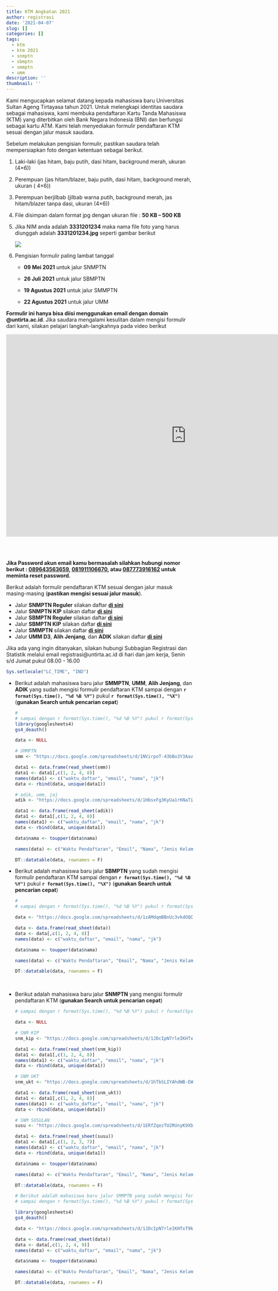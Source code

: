 ```yaml
---
title: KTM Angkatan 2021
author: registrasi
date: '2021-04-07'
slug: []
categories: []
tags:
  - ktm
  - ktm 2021
  - snmptn
  - sbmptn
  - smmptn
  - umm
description: ''
thumbnail: ''
---
```


Kami mengucapkan selamat datang kepada mahasiswa baru Universitas Sultan Ageng Tirtayasa tahun 2021. Untuk melengkapi identitas saudara sebagai mahasiswa, kami membuka pendaftaran Kartu Tanda Mahasiswa (KTM) yang diterbitkan oleh Bank Negara Indonesia (BNI) dan berfungsi sebagai kartu ATM. Kami telah menyediakan formulir pendaftaran KTM sesuai dengan jalur masuk saudara.

Sebelum melakukan pengisian formulir, pastikan saudara telah mempersiapkan foto dengan ketentuan sebagai berikut.

1.  Laki-laki (jas hitam, baju putih, dasi hitam, background merah, ukuran (4×6))

2.  Perempuan (jas hitam/blazer, baju putih, dasi hitam, background merah, ukuran ( 4×6))

3.  Perempuan berjilbab (jilbab warna putih, background merah, jas hitam/blazer tanpa dasi, ukuran (4×6))

4.  File disimpan dalam format jpg dengan ukuran file : **50 KB -- 500 KB**

5.  Jika NIM anda adalah **3331201234** maka nama file foto yang harus diunggah adalah **3331201234.jpg** seperti gambar berikut

    ![](images/tes.jpg)

6.  Pengisian formulir paling lambat tanggal

    -   **09 Mei 2021** untuk jalur SNMPTN

    -   **26 Juli 2021** untuk jalur SBMPTN

    -   **19 Agustus 2021** untuk jalur SMMPTN

    -   **22 Agustus 2021** untuk jalur UMM

**Formulir ini hanya bisa diisi menggunakan email dengan domain \@untirta.ac.id**. Jika saudara mengalami kesulitan dalam mengisi formulir dari kami, silakan pelajari langkah-langkahnya pada video berikut

<iframe width="967" height="544" src="https://www.youtube.com/embed/TnH_MEHd1dc" title="YouTube video player" frameborder="0" allow="accelerometer; autoplay; clipboard-write; encrypted-media; gyroscope; picture-in-picture" allowfullscreen>

</iframe>

<br><br>

**Jika Password akun email kamu bermasalah silahkan hubungi nomor berikut : [089643563659](https://wa.me/6289643563659){target="_blank"}, [081911106670](https://wa.me/6281911106670){target="_blank"}, atau [087773916162](https://wa.me/6287773916162){target="_blank"} untuk meminta reset password.**

Berikut adalah formulir pendaftaran KTM sesuai dengan jalur masuk masing-masing (**pastikan mengisi sesuai jalur masuk**).

-   Jalur **SNMPTN Reguler** silakan daftar [**di sini**](https://docs.google.com/forms/d/e/1FAIpQLSeBs8MoLnSHBRHYo_3XrtXJGQP81BdKidAvMAARI9Ebjep0FQ/viewform){target="_blank"}
-   Jalur **SNMPTN KIP** silakan daftar [**di sini**](https://docs.google.com/forms/d/e/1FAIpQLSfbBiq4r7-C2byyqZ1ifc6kArsEgJmVIOcir9R_t00JvdKd4Q/viewform){target="_blank"}
-   Jalur **SBMPTN Reguler** silakan daftar [**di sini**](https://docs.google.com/forms/d/e/1FAIpQLScA6hF9CUpaJ_RLMK8GpAu7WcjAZ2d1XWi7XJDitHK5gd6Ohw/viewform){target="_blank"}
-   Jalur **SBMPTN KIP** silakan daftar [**di sini**](https://docs.google.com/forms/d/e/1FAIpQLScA6hF9CUpaJ_RLMK8GpAu7WcjAZ2d1XWi7XJDitHK5gd6Ohw/viewform){target="_blank"}
-   Jalur **SMMPTN** silakan daftar [**di sini**](https://docs.google.com/forms/d/e/1FAIpQLSdNpjikwc5voegw8L7jI3M9ybrwRpeoZlw_syZXp1OhAHEHyg/viewform){target="_blank"}
-   Jalur **UMM D3**, **Alih Jenjang**, dan **ADIK** silakan daftar [**di sini**](https://docs.google.com/forms/d/e/1FAIpQLSdJFwYSK9GGtDeIvDBWqo2E5j6wAfh_TVGmcQkyEiZQVrJwzg/viewform){target="_blank"}

Jika ada yang ingin ditanyakan, silakan hubungi Subbagian Registrasi dan Statistik melalui email registrasi\@untirta.ac.id di hari dan jam kerja, Senin s/d Jumat pukul 08.00 - 16.00

```r
Sys.setlocale("LC_TIME", "IND") 
```

-   Berikut adalah mahasiswa baru jalur **SMMPTN**, **UMM**, **Alih Jenjang**, dan **ADIK** yang sudah mengisi formulir pendaftaran KTM sampai dengan **`r format(Sys.time(), "%d %B %Y")`** pukul **`r format(Sys.time(), "%X")`** (**gunakan Search untuk pencarian cepat**)

    ```r
    # 
    # sampai dengan r format(Sys.time(), "%d %B %Y") pukul r format(Sys.time(), "%X")
    library(googlesheets4)
    gs4_deauth()

    data <- NULL

    # SMMPTN
    smm <- "https://docs.google.com/spreadsheets/d/1NVirpoT-43bBo3Y3AavHyg7RUCLcOir-EKgZKELhnpk/edit?usp=sharing"

    data1 <- data.frame(read_sheet(smm))
    data1 <- data1[,c(1, 2, 4, 8)]
    names(data1) <- c("waktu_daftar", "email", "nama", "jk")
    data <- rbind(data, unique(data1))

    # adik, umm, jaj
    adik <- "https://docs.google.com/spreadsheets/d/1HbsxFg3KyUa1rKNaTitK1x1DejhY8H3OH1onZV9f_ZY/edit?usp=sharing"

    data1 <- data.frame(read_sheet(adik))
    data1 <- data1[,c(1, 2, 4, 8)]
    names(data1) <- c("waktu_daftar", "email", "nama", "jk")
    data <- rbind(data, unique(data1))

    data$nama <- toupper(data$nama)

    names(data) <- c("Waktu Pendaftaran", "Email", "Nama", "Jenis Kelamin")

    DT::datatable(data, rownames = F)
    ```

-   Berikut adalah mahasiswa baru jalur **SBMPTN** yang sudah mengisi formulir pendaftaran KTM sampai dengan **`r format(Sys.time(), "%d %B %Y")`** pukul **`r format(Sys.time(), "%X")`** (**gunakan Search untuk pencarian cepat**)

    ```r
    # 
    # sampai dengan r format(Sys.time(), "%d %B %Y") pukul r format(Sys.time(), "%X") 

    data <- "https://docs.google.com/spreadsheets/d/1zAMdqmBBnUc3vkdOQCHPEG0_tOsyYkl78QgKXk4tCp0/edit?usp=sharing"

    data <- data.frame(read_sheet(data))
    data <- data[,c(1, 2, 4, 8)]
    names(data) <- c("waktu_daftar", "email", "nama", "jk")

    data$nama <- toupper(data$nama)

    names(data) <- c("Waktu Pendaftaran", "Email", "Nama", "Jenis Kelamin")

    DT::datatable(data, rownames = F)
    ```

    <br>

-   Berikut adalah mahasiswa baru jalur **SNMPTN** yang mengisi formulir pendaftaran KTM (**gunakan Search untuk pencarian cepat**)

    ```r
    # sampai dengan r format(Sys.time(), "%d %B %Y") pukul r format(Sys.time(), "%X") 

    data <- NULL

    # SNM KIP
    snm_kip <- "https://docs.google.com/spreadsheets/d/1JDcIpN7rleIKHTxT9kNtQ1W-P-i7pzbjLSSGOnOB_54/edit?usp=sharing"

    data1 <- data.frame(read_sheet(snm_kip))
    data1 <- data1[,c(1, 2, 4, 8)]
    names(data1) <- c("waktu_daftar", "email", "nama", "jk")
    data <- rbind(data, unique(data1))

    # SNM UKT
    snm_ukt <- "https://docs.google.com/spreadsheets/d/1hTbSLIYAhdWB-EWdH_mZSiMTKY8A-e4kzjX1YtBgsc0/edit?usp=sharing"

    data1 <- data.frame(read_sheet(snm_ukt))
    data1 <- data1[,c(1, 2, 4, 8)]
    names(data1) <- c("waktu_daftar", "email", "nama", "jk")
    data <- rbind(data, unique(data1))

    # SNM SUSULAN
    susu <- "https://docs.google.com/spreadsheets/d/1ERfZqezTU2RUnyK9XbwTfq2QDlCPyRefXPRv3qrHXig/edit?usp=sharing"

    data1 <- data.frame(read_sheet(susu))
    data1 <- data1[,c(1, 2, 3, 7)]
    names(data1) <- c("waktu_daftar", "email", "nama", "jk")
    data <- rbind(data, unique(data1))

    data$nama <- toupper(data$nama)

    names(data) <- c("Waktu Pendaftaran", "Email", "Nama", "Jenis Kelamin")

    DT::datatable(data, rownames = F)
    ```

    ```r
    # Berikut adalah mahasiswa baru jalur SMMPTN yang sudah mengisi formulir pendaftaran KTM sampai dengan r format(Sys.time(), "%d %B %Y") pukul r format(Sys.time(), "%X") (gunakan Search untuk pencarian cepat)
    # sampai dengan r format(Sys.time(), "%d %B %Y") pukul r format(Sys.time(), "%X") 

    library(googlesheets4)
    gs4_deauth()

    data <- "https://docs.google.com/spreadsheets/d/1JDcIpN7rleIKHTxT9kNtQ1W-P-i7pzbjLSSGOnOB_54/edit?usp=sharing"

    data <- data.frame(read_sheet(data))
    data <- data[,c(1, 2, 4, 9)]
    names(data) <- c("waktu_daftar", "email", "nama", "jk")

    data$nama <- toupper(data$nama)

    names(data) <- c("Waktu Pendaftaran", "Email", "Nama", "Jenis Kelamin")

    DT::datatable(data, rownames = F)
    ```
